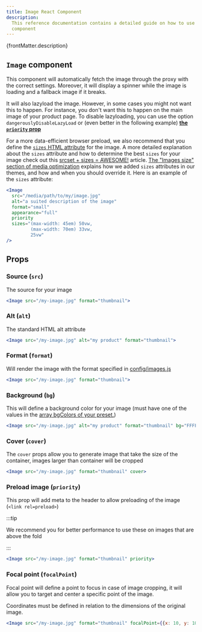 ```yaml
---
title: Image React Component
description:
  This reference documentation contains a detailed guide on how to use the Image
  component
---
```


<p>{frontMatter.description}</p>


## `Image` component

This component will automatically fetch the image through the proxy with the
correct settings. Moreover, it will display a spinner while the image is loading
and a fallback image if it breaks.

It will also lazyload the image. However, in some cases you might not want this
to happen. For instance, you don't want this to happen on the main image of your
product page. To disable lazyloading, you can use the option
`dangerouslyDisableLazyLoad` or (even better in the following example)
[**the `priority` prop**](#preload-image-priority)

For a more data-efficient browser preload, we also recommend that you define the
[`sizes` HTML attribute](https://developer.mozilla.org/en-US/docs/Web/HTML/Element/img#attr-sizes)
for the image. A more detailed explanation about the `sizes` attribute and how
to determine the best `sizes` for your image check out this
[srcset + sizes = AWESOME!](https://ericportis.com/posts/2014/srcset-sizes/#part-2)
article.
[The "Images size" section of media optimization](/docs/2.x/advanced/production-ready/media-middleware#image-sizes)
explains how we added `sizes` attributes in our themes, and how and when you
should override it. Here is an example of the `sizes` attribute:

```jsx
<Image
  src="/media/path/to/my/image.jpg"
  alt="a suited description of the image"
  format="small"
  appearance="full"
  priority
  sizes="(max-width: 45em) 50vw,
         (max-width: 70em) 33vw,
         25vw"
/>
```

## Props

### Source (`src`)

The source for your image

```jsx title="pages/home.js"
<Image src="/my-image.jpg" format="thumbnail">
```

### Alt (`alt`)

The standard HTML alt attribute

```jsx title="pages/home.js"
<Image src="/my-image.jpg" alt="my product" format="thumbnail">
```

### Format (`format`)

Will render the image with the format specified in
[config/images.js](/docs/2.x/advanced/production-ready/media-middleware#how-to-configure-it)

```jsx title="pages/home.js"
<Image src="/my-image.jpg" format="thumbnail">
```

### Background (`bg`)

This will define a background color for your image (must have one of the values
in the
[array bgColors of your preset.](/docs/2.x/advanced/production-ready/media-middleware#how-to-configure-it))

```jsx title="pages/home.js"
<Image src="/my-image.jpg" alt="my product" format="thumbnail" bg="FFFFFF">
```

### Cover (`cover`)

The `cover` props allow you to generate image that take the size of the
container, images larger than container will be cropped

```jsx title="pages/home.js"
<Image src="/my-image.jpg" format="thumbnail" cover>
```

### Preload image (`priority`)

This prop will add meta to the header to allow preloading of the image
(`<link rel=preload>`)

:::tip

We recommend you for better performance to use these on images that are above
the fold

:::

```jsx title="pages/home.js"
<Image src="/my-image.jpg" format="thumbnail" priority>
```

### Focal point (`focalPoint`)

<SinceVersion tag="2.25" />

Focal point will define a point to focus in case of image cropping, it will
allow you to target and center a specific point of the image.

Coordinates must be defined in relation to the dimensions of the original image.

```jsx title="pages/home.js"
<Image src="/my-image.jpg" format="thumbnail" focalPoint={{x: 10, y: 10}}>
```
